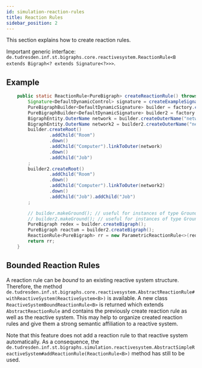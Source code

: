 ```yaml
---
id: simulation-reaction-rules
title: Reaction Rules
sidebar_position: 2
---
```


This section explains how to create reaction rules.

Important generic interface: `de.tudresden.inf.st.bigraphs.core.reactivesystem.ReactionRule<B extends Bigraph<? extends Signature<?>>>`.

## Example

```java
    public static ReactionRule<PureBigraph> createReactionRule() throws TypeNotExistsException, InvalidConnectionException, ControlIsAtomicException, InvalidReactionRuleException {
        Signature<DefaultDynamicControl> signature = createExampleSignature();
        PureBigraphBuilder<DefaultDynamicSignature> builder = factory.createBigraphBuilder(signature);
        PureBigraphBuilder<DefaultDynamicSignature> builder2 = factory.createBigraphBuilder(signature);
        BigraphEntity.OuterName network = builder.createOuterName("network");
        BigraphEntity.OuterName network2 = builder2.createOuterName("network");
        builder.createRoot()
                .addChild("Room")
                .down()
                .addChild("Computer").linkToOuter(network)
                .down()
                .addChild("Job")
        ;
        builder2.createRoot()
                .addChild("Room")
                .down()
                .addChild("Computer").linkToOuter(network2)
                .down()
                .addChild("Job").addChild("Job")
        ;

        // builder.makeGround(); // useful for instances of type GroundReactionRule
        // builder2.makeGround(); // useful for instances of type GroundReactionRule
        PureBigraph redex = builder.createBigraph();
        PureBigraph reactum = builder2.createBigraph();
        ReactionRule<PureBigraph> rr = new ParametricReactionRule<>(redex, reactum);
        return rr;
    }
```

## Bounded Reaction Rules

A reaction rule can be _bound_ to an existing reactive system structure.
Therefore, the method `de.tudresden.inf.st.bigraphs.core.reactivesystem.AbstractReactionRule#withReactiveSystem(ReactiveSystem<B>)` is available.
A new class `ReactiveSystemBoundReactionRule<B>` is returned which extends `AbstractReactionRule` and contains the previously create reaction rule as well as the reactive system.
This may help to organize created reaction rules and give them a strong semantic affiliation to a reactive system.

Note that this feature does not add a reaction rule to that reactive system automatically.
As a consequence, the `de.tudresden.inf.st.bigraphs.simulation.reactivesystem.AbstractSimpleReactiveSystem#addReactionRule(ReactionRule<B>)` method has still to be used.





